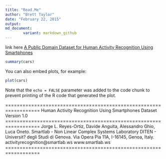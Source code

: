 ```yaml
---
title: "Read.Me"
author: "Brett Taylor"
date: "February 22, 2015"
output: 
md_document:
        variant: markdown_github
---
```



link here [A Public Domain Dataset for Human Activity Recognition Using Smartphones][doc1]




```r
summary(cars)
```

You can also embed plots, for example:

```r
plot(cars)
```

Note that the `echo = FALSE` parameter was added to the code chunk to prevent printing of the R code that generated the plot.

==================================================================
Human Activity Recognition Using Smartphones Dataset
Version 1.0
==================================================================
Jorge L. Reyes-Ortiz, Davide Anguita, Alessandro Ghio, Luca Oneto.
Smartlab - Non Linear Complex Systems Laboratory
DITEN - Universit? degli Studi di Genova.
Via Opera Pia 11A, I-16145, Genoa, Italy.
activityrecognition@smartlab.ws
www.smartlab.ws
==================================================================

[doc1]: https://www.elen.ucl.ac.be/Proceedings/esann/esannpdf/es2013-84.pdf "A Public Domain Dataset for Human Activity Recognition Using Smartphones"
